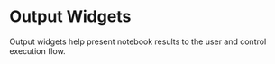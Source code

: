 # Output Widgets




Output widgets help present notebook results to the user and control execution flow.

<Cards>
  <Card
    icon={markdownIcon}
    title="Markdown"
    href="/docs/output-widgets/markdown"
  />
  <Card icon={ outputDirIcon} title="OutputDir" href="/docs/output-widgets/outputdir"/>
  <Card icon={codeDots} title="JSON" href="/docs/output-widgets/json/" />
  <Card icon={handStopIcon} title="Stop" href="/docs/output-widgets/stop/" />
  <Card icon={chatIcon} title="Chat" href="/docs/output-widgets/chat/" />
  <Card icon={confettiIcon} title="Confetti" href="/docs/output-widgets/confetti/" />
  <Card icon={squareNumberIcon} title="NumberBox" href="/docs/output-widgets/numberbox/" />
</Cards>
